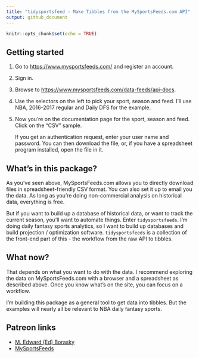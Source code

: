 ```yaml
---
title: "tidysportsfeed - Make Tibbles from the MySportsFeeds.com API"
output: github_document
---
```


```r
knitr::opts_chunk$set(echo = TRUE)
```

## Getting started
1. Go to <https://www.mysportsfeeds.com/> and register an account.
2. Sign in.
3. Browse to <https://www.mysportsfeeds.com/data-feeds/api-docs>.
4. Use the selectors on the left to pick your sport, season and feed. I'll use NBA, 2016-2017 regular and Daily DFS for the example.
5. Now you're on the documentation page for the sport, season and feed. Click on the "CSV" sample. 

    If you get an authentication request, enter your user name and password. You can then download the file, or, if you have a spreadsheet program installed, open the file in it.

## What's in this package?
As you've seen above, MySportsFeeds.com allows you to directly download files in spreadsheet-friendly CSV format. You can also set it up to email you the data. As long as you're doing non-commercial analysis on historical data, everything is free.

But if you want to build up a database of historical data, or want to track the current season, you'll want to automate things. Enter `tidysportsfeeds`. I'm doing daily fantasy sports analytics, so I want to build up databases and build projection / optimization software. `tidysportsfeeds` is a collection of the front-end part of this - the workflow from the raw API to tibbles.

## What now?
That depends on what you want to do with the data. I recommend exploring the data on MySportsFeeds.com with a browser and a spreadsheet as described above. Once you know what's on the site, you can focus on a workflow.

I'm building this package as a general tool to get data into tibbles. But the examples will nearly all be relevant to NBA daily fantasy sports.

## Patreon links
* [M. Edward (Ed) Borasky](https://www.patreon.com/znmeb)
* [MySportsFeeds](https://www.patreon.com/mysportsfeeds/posts)
